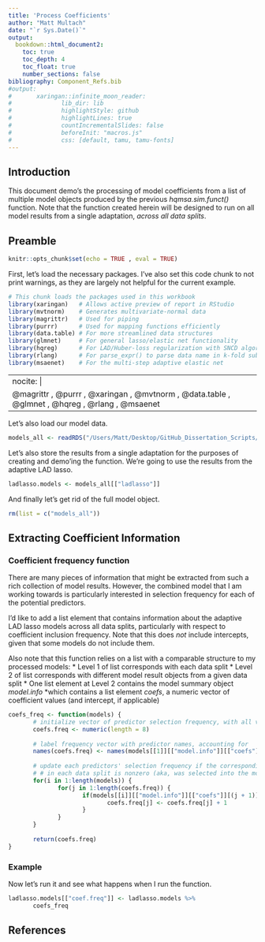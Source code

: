 ```yaml
---
title: 'Process Coefficients'
author: "Matt Multach"
date: "`r Sys.Date()`"
output: 
  bookdown::html_document2:
    toc: true
    toc_depth: 4
    toc_float: true
    number_sections: false
bibliography: Component_Refs.bib
#output: 
#       xaringan::infinite_moon_reader:
#              lib_dir: lib
#              highlightStyle: github
#              highlightLines: true
#              countIncrementalSlides: false
#              beforeInit: "macros.js"
#              css: [default, tamu, tamu-fonts]
---
```


## Introduction

This document demo's the processing of model coefficients from a list of multiple model objects produced by the previous _hqmsa.sim.funct()_ function. Note that the function created herein will be designed to run on all model results from a single adaptation, _across all data splits_. 

## Preamble

```r
knitr::opts_chunk$set(echo = TRUE , eval = TRUE)
```

First, let's load the necessary packages. I've also set this code chunk to not print warnings, as they are largely not helpful for the current example.

```r
# This chunk loads the packages used in this workbook
library(xaringan)   # Allows active preview of report in RStudio
library(mvtnorm)    # Generates multivariate-normal data
library(magrittr)   # Used for piping
library(purrr)      # Used for mapping functions efficiently
library(data.table) # For more streamlined data structures
library(glmnet)     # For general lasso/elastic net functionality
library(hqreg)      # For LAD/Huber-loss regularization with SNCD algorithm
library(rlang)      # For parse_expr() to parse data name in k-fold subsetting functions
library(msaenet)    # For the multi-step adaptive elastic net
```

---
nocite: |
  @magrittr , @purrr , @xaringan , @mvtnorm , @data.table , @glmnet , @hqreg , @rlang , @msaenet
---

Let's also load our model data. 

```r
models_all <- readRDS("/Users/Matt/Desktop/GitHub_Dissertation_Scripts/Robust_Lasso_ElasticNet/Datasets/models10.RData")
```

Let's also store the results from a single adaptation for the purposes of creating and demo'ing the function. We're going to use the results from the adaptive LAD lasso.

```r
ladlasso.models <- models_all[["ladlasso"]]
```


And finally let's get rid of the full model object.

```r
rm(list = c("models_all"))
```

## Extracting Coefficient Information

### Coefficient frequency function

There are many pieces of information that might be extracted from such a rich collection of model results. However, the combined model that I am working towards is particularly interested in selection frequency for each of the potential predictors. 

I'd like to add a list element that contains information about the adaptive LAD lasso models across all data splits, particularly with respect to coefficient inclusion frequency. Note that this does *not* include intercepts, given that some models do not include them.

Also note that this function relies on a list with a comparable structure to my processed models:
 * Level 1 of list corresponds with each data split
 * Level 2 of list corresponds with different model result objects from a given data split
   * One list element at Level 2 contains the model summary object _model.info_
     *which contains a list element _coefs_, a numeric vector of coefficient values (and intercept, if applicable)

```r
coefs_freq <- function(models) {
       # initialize vector of predictor selection frequency, with all values set to 0
       coefs.freq <- numeric(length = 8)
       
       # label frequency vector with predictor names, accounting for 
       names(coefs.freq) <- names(models[[1]][["model.info"]][["coefs"]][-1])
       
       # update each predictors' selection frequency if the corresponding coefficient value
       # # in each data split is nonzero (aka, was selected into the model)
       for(i in 1:length(models)) {
              for(j in 1:length(coefs.freq)) {
                     if(models[[i]][["model.info"]][["coefs"]][(j + 1)] != 0) {
                            coefs.freq[j] <- coefs.freq[j] + 1
                     }
              }
       }
       
       return(coefs.freq)       
}
```

### Example 

Now let's run it and see what happens when I run the function.

```r
ladlasso.models[["coef.freq"]] <- ladlasso.models %>%
       coefs_freq
```

## References
